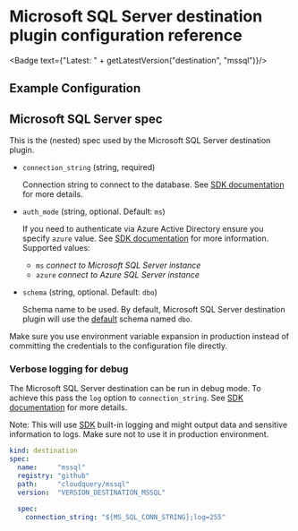 # Microsoft SQL Server destination plugin configuration reference


<Badge text={"Latest: " + getLatestVersion("destination", "mssql")}/>

## Example Configuration

<Configuration/>

## Microsoft SQL Server spec

This is the (nested) spec used by the Microsoft SQL Server destination plugin.

- `connection_string` (string, required)

  Connection string to connect to the database.
  See [SDK documentation](https://github.com/microsoft/go-mssqldb#connection-parameters-and-dsn) for more details.

- `auth_mode` (string, optional. Default: `ms`)

  If you need to authenticate via Azure Active Directory ensure you specify `azure` value.
  See [SDK documentation](https://github.com/microsoft/go-mssqldb#azure-active-directory-authentication) for more
  information.
  Supported values:

    - `ms` _connect to Microsoft SQL Server instance_
    - `azure` _connect to Azure SQL Server instance_

- `schema` (string, optional. Default: `dbo`)

  Schema name to be used. 
  By default, Microsoft SQL Server destination plugin will use the
  [default](https://learn.microsoft.com/en-us/sql/relational-databases/security/authentication-access/ownership-and-user-schema-separation?view=sql-server-ver16#the-dbo-schema)
  schema named `dbo`.

<Callout type="info">
  Make sure you use environment variable expansion in production instead of committing the credentials to the configuration file directly.
</Callout>

### Verbose logging for debug

The Microsoft SQL Server destination can be run in debug mode.
To achieve this pass the `log` option to `connection_string`.
See [SDK documentation](https://github.com/microsoft/go-mssqldb#connection-parameters-and-dsn) for more details.

Note: This will use [SDK](https://github.com/microsoft/go-mssqldb) built-in logging
and might output data and sensitive information to logs.
Make sure not to use it in production environment.

```yaml copy
kind: destination
spec:
  name:     "mssql"
  registry: "github"
  path:     "cloudquery/mssql"
  version:  "VERSION_DESTINATION_MSSQL"

  spec:
    connection_string: "${MS_SQL_CONN_STRING};log=255"
```

